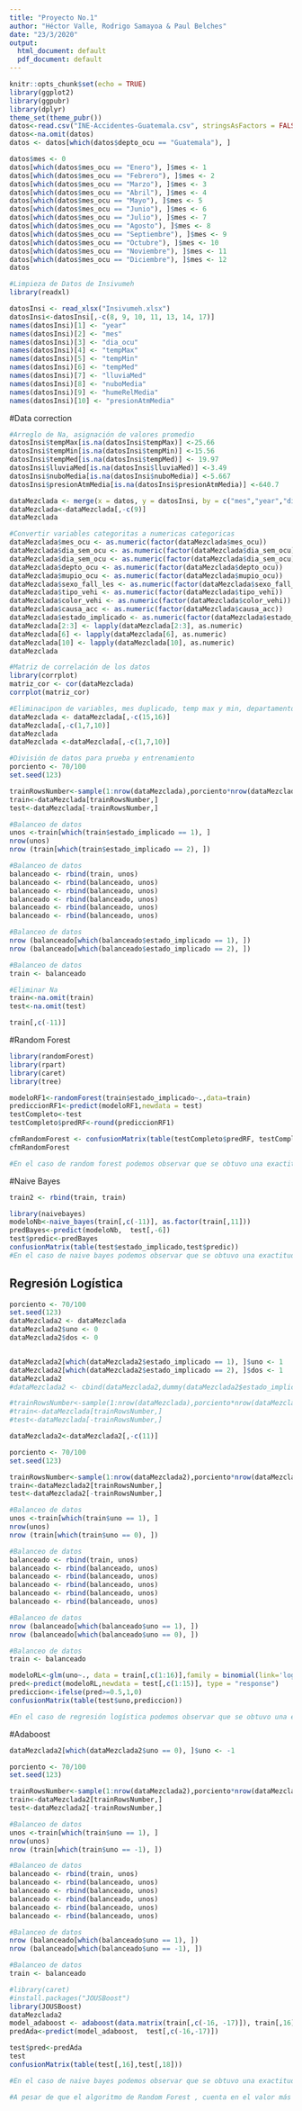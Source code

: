 ```yaml
---
title: "Proyecto No.1"
author: "Héctor Valle, Rodrigo Samayoa & Paul Belches"
date: "23/3/2020"
output:
  html_document: default
  pdf_document: default
---
```


```r
knitr::opts_chunk$set(echo = TRUE)
library(ggplot2)
library(ggpubr)
library(dplyr)
theme_set(theme_pubr())
datos<-read.csv("INE-Accidentes-Guatemala.csv", stringsAsFactors = FALSE)
datos<-na.omit(datos)
datos <- datos[which(datos$depto_ocu == "Guatemala"), ]
```

```r
datos$mes <- 0
datos[which(datos$mes_ocu == "Enero"), ]$mes <- 1
datos[which(datos$mes_ocu == "Febrero"), ]$mes <- 2
datos[which(datos$mes_ocu == "Marzo"), ]$mes <- 3
datos[which(datos$mes_ocu == "Abril"), ]$mes <- 4
datos[which(datos$mes_ocu == "Mayo"), ]$mes <- 5
datos[which(datos$mes_ocu == "Junio"), ]$mes <- 6
datos[which(datos$mes_ocu == "Julio"), ]$mes <- 7
datos[which(datos$mes_ocu == "Agosto"), ]$mes <- 8
datos[which(datos$mes_ocu == "Septiembre"), ]$mes <- 9
datos[which(datos$mes_ocu == "Octubre"), ]$mes <- 10
datos[which(datos$mes_ocu == "Noviembre"), ]$mes <- 11
datos[which(datos$mes_ocu == "Diciembre"), ]$mes <- 12
datos
```

```r
#Limpieza de Datos de Insivumeh
library(readxl)

datosInsi <- read_xlsx("Insivumeh.xlsx")
datosInsi<-datosInsi[,-c(8, 9, 10, 11, 13, 14, 17)]
names(datosInsi)[1] <- "year"
names(datosInsi)[2] <- "mes"	
names(datosInsi)[3] <- "dia_ocu"
names(datosInsi)[4] <- "tempMax"
names(datosInsi)[5] <- "tempMin"
names(datosInsi)[6] <- "tempMed"
names(datosInsi)[7] <- "lluviaMed"
names(datosInsi)[8] <- "nuboMedia"
names(datosInsi)[9] <- "humeRelMedia"
names(datosInsi)[10] <- "presionAtmMedia"
```

#Data correction
```r
#Arreglo de Na, asignación de valores promedio
datosInsi$tempMax[is.na(datosInsi$tempMax)] <-25.66
datosInsi$tempMin[is.na(datosInsi$tempMin)] <-15.56
datosInsi$tempMed[is.na(datosInsi$tempMed)] <- 19.97
datosInsi$lluviaMed[is.na(datosInsi$lluviaMed)] <-3.49
datosInsi$nuboMedia[is.na(datosInsi$nuboMedia)] <-5.667
datosInsi$presionAtmMedia[is.na(datosInsi$presionAtmMedia)] <-640.7
```

```r
dataMezclada <- merge(x = datos, y = datosInsi, by = c("mes","year","dia_ocu"))
dataMezclada<-dataMezclada[,-c(9)]
dataMezclada
```

```r
#Convertir variables categoritas a numericas categoricas
dataMezclada$mes_ocu <- as.numeric(factor(dataMezclada$mes_ocu))
dataMezclada$dia_sem_ocu <- as.numeric(factor(dataMezclada$dia_sem_ocu))
dataMezclada$dia_sem_ocu <- as.numeric(factor(dataMezclada$dia_sem_ocu))
dataMezclada$depto_ocu <- as.numeric(factor(dataMezclada$depto_ocu))
dataMezclada$mupio_ocu <- as.numeric(factor(dataMezclada$mupio_ocu))
dataMezclada$sexo_fall_les <- as.numeric(factor(dataMezclada$sexo_fall_les))
dataMezclada$tipo_vehi <- as.numeric(factor(dataMezclada$tipo_vehi))
dataMezclada$color_vehi <- as.numeric(factor(dataMezclada$color_vehi))
dataMezclada$causa_acc <- as.numeric(factor(dataMezclada$causa_acc))
dataMezclada$estado_implicado <- as.numeric(factor(dataMezclada$estado_implicado))
dataMezclada[2:3] <- lapply(dataMezclada[2:3], as.numeric)
dataMezclada[6] <- lapply(dataMezclada[6], as.numeric)
dataMezclada[10] <- lapply(dataMezclada[10], as.numeric)
dataMezclada
```

```r
#Matriz de correlación de los datos
library(corrplot)
matriz_cor <- cor(dataMezclada)
corrplot(matriz_cor)
```

```r
#Eliminacipon de variables, mes duplicado, temp max y min, departamento y edad del fallecido
dataMezclada <- dataMezclada[,-c(15,16)]
dataMezclada[,-c(1,7,10)]
dataMezclada
dataMezclada <-dataMezclada[,-c(1,7,10)]
```

```r
#División de datos para prueba y entrenamiento
porciento <- 70/100
set.seed(123)

trainRowsNumber<-sample(1:nrow(dataMezclada),porciento*nrow(dataMezclada))
train<-dataMezclada[trainRowsNumber,]
test<-dataMezclada[-trainRowsNumber,]
```


```r
#Balanceo de datos
unos <-train[which(train$estado_implicado == 1), ]
nrow(unos)
nrow (train[which(train$estado_implicado == 2), ])
```

```r
#Balanceo de datos
balanceado <- rbind(train, unos)
balanceado <- rbind(balanceado, unos)
balanceado <- rbind(balanceado, unos)
balanceado <- rbind(balanceado, unos)
balanceado <- rbind(balanceado, unos)
balanceado <- rbind(balanceado, unos)
```

```r
#Balanceo de datos
nrow (balanceado[which(balanceado$estado_implicado == 1), ])
nrow (balanceado[which(balanceado$estado_implicado == 2), ])
```

```r
#Balanceo de datos
train <- balanceado
```

```r
#Eliminar Na
train<-na.omit(train)
test<-na.omit(test)
```

```r
train[,c(-11)]
```


#Random Forest
```r
library(randomForest)
library(rpart)
library(caret)
library(tree)
```


```r
modeloRF1<-randomForest(train$estado_implicado~.,data=train)
prediccionRF1<-predict(modeloRF1,newdata = test)
testCompleto<-test
testCompleto$predRF<-round(prediccionRF1)
```

```r
cfmRandomForest <- confusionMatrix(table(testCompleto$predRF, testCompleto$estado_implicado))
cfmRandomForest

#En el caso de random forest podemos observar que se obtuvo una exactitud de 87.16%, 63 falsos positivos y 653 falsos negativos. El valor de capa es pequeños, por lo que existe un alto factor de aleatoriedad en el modelo . Y que el valor del No Information rate, sea más alto que la exactitud nos indica que  la selección de la clase mayoritaria de forma arbitraria, no daría una mayor exactitud qué la qué tenemos por parte del modelo. 
```


#Naive Bayes

```r
train2 <- rbind(train, train)
```


```r
library(naivebayes)
modeloNb<-naive_bayes(train[,c(-11)], as.factor(train[,11]))
predBayes<-predict(modeloNb,  test[,-6])
test$predic<-predBayes
confusionMatrix(table(test$estado_implicado,test$predic))
#En el caso de naive bayes podemos observar que se obtuvo una exactitud de 60.36%, 222 falsos positivos y 2278 falsos negativos. El valor de capa es pequeños, por lo que existe un alto factor de aleatoriedad en el modelo . Aunque tomando en cuenta el bajo valor de exactitud podríamos indicar que se encuentra acorde con el modelo. 
```


## Regresión Logística

```r
porciento <- 70/100
set.seed(123)
dataMezclada2 <- dataMezclada
dataMezclada2$uno <- 0
dataMezclada2$dos <- 0


dataMezclada2[which(dataMezclada2$estado_implicado == 1), ]$uno <- 1
dataMezclada2[which(dataMezclada2$estado_implicado == 2), ]$dos <- 1
dataMezclada2
#dataMezclada2 <- cbind(dataMezclada2,dummy(dataMezclada2$estado_implicado,verbose = T))

#trainRowsNumber<-sample(1:nrow(dataMezclada),porciento*nrow(dataMezclada))
#train<-dataMezclada[trainRowsNumber,]
#test<-dataMezclada[-trainRowsNumber,]
```

```r
dataMezclada2<-dataMezclada2[,-c(11)]
```

```r
porciento <- 70/100
set.seed(123)

trainRowsNumber<-sample(1:nrow(dataMezclada2),porciento*nrow(dataMezclada2))
train<-dataMezclada2[trainRowsNumber,]
test<-dataMezclada2[-trainRowsNumber,]
```


```r
#Balanceo de datos
unos <-train[which(train$uno == 1), ]
nrow(unos)
nrow (train[which(train$uno == 0), ])
```

```r
#Balanceo de datos
balanceado <- rbind(train, unos)
balanceado <- rbind(balanceado, unos)
balanceado <- rbind(balanceado, unos)
balanceado <- rbind(balanceado, unos)
balanceado <- rbind(balanceado, unos)
balanceado <- rbind(balanceado, unos)
```

```r
#Balanceo de datos
nrow (balanceado[which(balanceado$uno == 1), ])
nrow (balanceado[which(balanceado$uno == 0), ])
```

```r
#Balanceo de datos
train <- balanceado
```


```r
modeloRL<-glm(uno~., data = train[,c(1:16)],family = binomial(link='logit'), maxit=10000)
pred<-predict(modeloRL,newdata = test[,c(1:15)], type = "response")
prediccion<-ifelse(pred>=0.5,1,0)
confusionMatrix(table(test$uno,prediccion))

#En el caso de regresión logística podemos observar que se obtuvo una exactitud de 60.36%, 1965 falsos positivos y 245 falsos negativos. El valor de capa es pequeños, por lo que existe un alto factor de aleatoriedad en el modelo. Aunque tomando en cuenta el bajo valor de exactitud podríamos indicar que se encuentra acorde con el modelo. 
```

#Adaboost

```r
dataMezclada2[which(dataMezclada2$uno == 0), ]$uno <- -1
```

```r
porciento <- 70/100
set.seed(123)

trainRowsNumber<-sample(1:nrow(dataMezclada2),porciento*nrow(dataMezclada2))
train<-dataMezclada2[trainRowsNumber,]
test<-dataMezclada2[-trainRowsNumber,]
```


```r
#Balanceo de datos
unos <-train[which(train$uno == 1), ]
nrow(unos)
nrow (train[which(train$uno == -1), ])
```

```r
#Balanceo de datos
balanceado <- rbind(train, unos)
balanceado <- rbind(balanceado, unos)
balanceado <- rbind(balanceado, unos)
balanceado <- rbind(balanceado, unos)
balanceado <- rbind(balanceado, unos)
balanceado <- rbind(balanceado, unos)
```

```r
#Balanceo de datos
nrow (balanceado[which(balanceado$uno == 1), ])
nrow (balanceado[which(balanceado$uno == -1), ])
```

```r
#Balanceo de datos
train <- balanceado
```

```r
#library(caret)
#install.packages("JOUSBoost")
library(JOUSBoost)
dataMezclada2
model_adaboost <- adaboost(data.matrix(train[,c(-16, -17)]), train[,16], tree_depth = 3, n_rounds = 100, verbose = FALSE,control = NULL)
predAda<-predict(model_adaboost,  test[,c(-16,-17)])
```
```r
test$pred<-predAda
test
confusionMatrix(table(test[,16],test[,18]))

#En el caso de naive bayes podemos observar que se obtuvo una exactitud de 68.05%, 1541 falsos positivos y 240 falsos negativos. El valor de capa es pequeños, por lo que existe un alto factor de aleatoriedad en el modelo . Aunque tomando en cuenta el bajo valor de exactitud podríamos indicar que se encuentra acorde con el modelo. 

#A pesar de que el algoritmo de Random Forest , cuenta en el valor más alto de exactitud, por lo explicado anteriormente debemos de descartar lo como el mejor modelo. Por su parte Adaboost, no solo tuvo la menor cantidad de falsos negativos, 240, cuenta con el segundo mejor índice de exactitud. Es importante destacar que el análisis, no toma en cuenta los falsos positivos. Esto gracias a qué se considera que el equivocarse en la fatalidad de un accidente simple, no es de mucha prioridad. En comparación con un algoritmo que podría equivocarse a la hora de predecir la posible muerte de alguien.  

```



